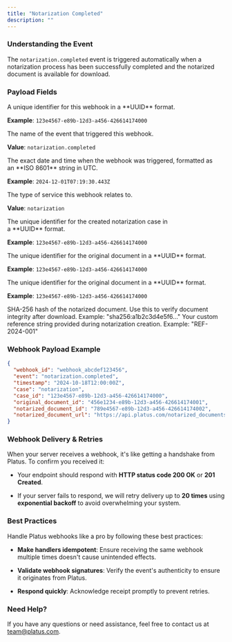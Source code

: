 ```yaml
---
title: "Notarization Completed"
description: ""
---
```


### Understanding the Event

The `notarization.completed` event is triggered automatically when a notarization process has been successfully completed and the notarized document is available for download.

### Payload Fields

<ResponseField name="webhook_id" type="string">
  A unique identifier for this webhook in a **UUID** format.

  **Example**: `123e4567-e89b-12d3-a456-426614174000`
</ResponseField>

<ResponseField name="event" type="string">
  The name of the event that triggered this webhook.

  **Value**: `notarization.completed`
</ResponseField>

<ResponseField name="timestamp" type="string">
  The exact date and time when the webhook was triggered, formatted as an **ISO 8601** string in UTC.

  **Example**: `2024-12-01T07:19:30.443Z`
</ResponseField>

<ResponseField name="service" type="string">
  The type of service this webhook relates to.

  **Value**: `notarization`
</ResponseField>

<ResponseField name="case_id" type="string">
  The unique identifier for the created notarization case in a **UUID** format.

  **Example**: `123e4567-e89b-12d3-a456-426614174000`
</ResponseField>

<ResponseField name="original_document_id" type="string">
  The unique identifier for the original document in a **UUID** format.

  **Example**: `123e4567-e89b-12d3-a456-426614174000`
</ResponseField>

<ResponseField name="notarized_document_id" type="string">
  The unique identifier for the original document in a **UUID** format.

  **Example**: `123e4567-e89b-12d3-a456-426614174000`
</ResponseField>

<ResponseField name="notarized_document_url" type="string">
  SHA-256 hash of the notarized document. Use this to verify document integrity after download.
  Example: "sha256:a1b2c3d4e5f6..."
</ResponseField>

<ResponseField name="client_reference" type="string">
  Your custom reference string provided during notarization creation.
  Example: "REF-2024-001"
</ResponseField>

### Webhook Payload Example

```json
{
  "webhook_id": "webhook_abcdef123456",
  "event": "notarization.completed",   
  "timestamp": "2024-10-18T12:00:00Z",
  "case": "notarization", 
  "case_id": "123e4567-e89b-12d3-a456-426614174000",
  "original_document_id": "456e1234-e89b-12d3-a456-426614174001",
  "notarized_document_id": "789e4567-e89b-12d3-a456-426614174002",
  "notarized_document_url": "https://api.platus.com/notarized_documents/document123456.pdf"
}
```

### Webhook Delivery & Retries

When your server receives a webhook, it's like getting a handshake from Platus. To confirm you received it:

* Your endpoint should respond with **HTTP status code 200 OK** or **201 Created**.

* If your server fails to respond, we will retry delivery up to **20 times** using **exponential backoff** to avoid overwhelming your system.

### Best Practices

Handle Platus webhooks like a pro by following these best practices:

* **Make handlers idempotent**: Ensure receiving the same webhook multiple times doesn't cause unintended effects.

* **Validate webhook signatures**: Verify the event's authenticity to ensure it originates from Platus.

* **Respond quickly**: Acknowledge receipt promptly to prevent retries.

### Need Help?

If you have any questions or need assistance, feel free to contact us at [team@platus.com](mailto:team@platus.com).